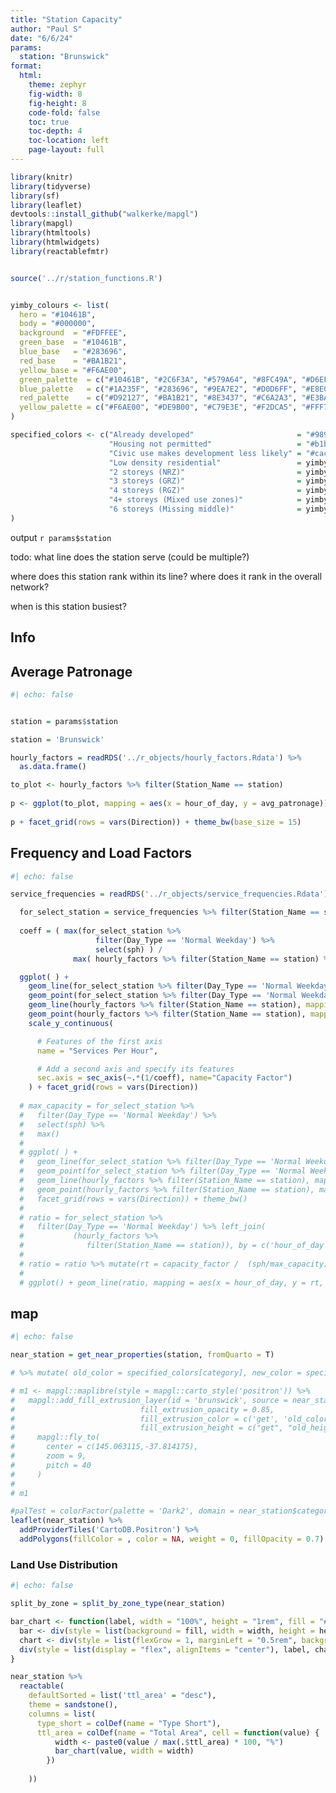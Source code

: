 ```yaml
---
title: "Station Capacity"
author: "Paul S"
date: "6/6/24"
params: 
  station: "Brunswick"
format: 
  html: 
    theme: zephyr
    fig-width: 8
    fig-height: 8
    code-fold: false
    toc: true
    toc-depth: 4
    toc-location: left
    page-layout: full
---
```


```r


library(knitr)
library(tidyverse)
library(sf)
library(leaflet)
devtools::install_github("walkerke/mapgl")
library(mapgl)
library(htmltools)
library(htmlwidgets)
library(reactablefmtr)


source('../r/station_functions.R')


yimby_colours <- list(
  hero = "#10461B",
  body = "#000000",
  background  = "#FDFFEE",
  green_base  = "#10461B",
  blue_base   = "#283696",
  red_base    = "#BA1B21",
  yellow_base = "#F6AE00",
  green_palette  = c("#10461B", "#2C6F3A", "#579A64", "#8FC49A", "#D6EFDB"),
  blue_palette   = c("#1A235F", "#283696", "#9EA7E2", "#D0D6FF", "#E8ECFF"),
  red_palette    = c("#D92127", "#BA1B21", "#8E3437", "#C6A2A3", "#E3BABB"),
  yellow_palette = c("#F6AE00", "#DE9B00", "#C79E3E", "#F2DCA5", "#FFF7E3")
)

specified_colors <- c("Already developed"                       = "#989898",
                      "Housing not permitted"                   = "#b1b1b1",
                      "Civic use makes development less likely" = "#cacaca", 
                      "Low density residential"                 = yimby_colours$blue_palette[5],
                      "2 storeys (NRZ)"                         = yimby_colours$blue_palette[4],
                      "3 storeys (GRZ)"                         = yimby_colours$blue_palette[3],
                      "4 storeys (RGZ)"                         = yimby_colours$blue_palette[2],
                      "4+ storeys (Mixed use zones)"            = yimby_colours$blue_palette[1],
                      "6 storeys (Missing middle)"              = yimby_colours$green_palette[3]
)

```

output `r params$station `

todo: what line does the station serve (could be multiple?)

where does this station rank within its line? where does it rank in the overall network?

when is this station busiest? 

## Info


::: {.panel-tabset}

## Average Patronage

```r
#| echo: false 


station = params$station

station = 'Brunswick'

hourly_factors = readRDS('../r_objects/hourly_factors.Rdata') %>%
  as.data.frame()

to_plot <- hourly_factors %>% filter(Station_Name == station)
  
p <- ggplot(to_plot, mapping = aes(x = hour_of_day, y = avg_patronage)) + geom_point()
  
p + facet_grid(rows = vars(Direction)) + theme_bw(base_size = 15)

```

## Frequency and Load Factors


```r
#| echo: false 

service_frequencies = readRDS('../r_objects/service_frequencies.Rdata')

  for_select_station = service_frequencies %>% filter(Station_Name == station)
  
  coeff = ( max(for_select_station %>%
                   filter(Day_Type == 'Normal Weekday') %>%
                   select(sph) ) /
              max( hourly_factors %>% filter(Station_Name == station) %>% select(capacity_factor)  ))

  ggplot( ) +
    geom_line(for_select_station %>% filter(Day_Type == 'Normal Weekday') , mapping = aes(x = hour_of_day, y = sph, group = 1)) +
    geom_point(for_select_station %>% filter(Day_Type == 'Normal Weekday') , mapping = aes(x = hour_of_day, y = sph, group = 1)) +
    geom_line(hourly_factors %>% filter(Station_Name == station), mapping = aes(x = hour_of_day, y = capacity_factor * coeff, group = 1), col = 'red') +
    geom_point(hourly_factors %>% filter(Station_Name == station), mapping = aes(x = hour_of_day, y = capacity_factor * coeff, group = 1), col = 'red') +
    scale_y_continuous(

      # Features of the first axis
      name = "Services Per Hour",

      # Add a second axis and specify its features
      sec.axis = sec_axis(~.*(1/coeff), name="Capacity Factor")
    ) + facet_grid(rows = vars(Direction))
  
  # max_capacity = for_select_station %>%
  #   filter(Day_Type == 'Normal Weekday') %>%
  #   select(sph) %>%
  #   max()
  # 
  # ggplot( ) +
  #   geom_line(for_select_station %>% filter(Day_Type == 'Normal Weekday') , mapping = aes(x = hour_of_day, y = sph/max_capacity, group = 1)) +
  #   geom_point(for_select_station %>% filter(Day_Type == 'Normal Weekday') , mapping = aes(x = hour_of_day, y = sph/max_capacity, group = 1)) +
  #   geom_line(hourly_factors %>% filter(Station_Name == station), mapping = aes(x = hour_of_day, y = capacity_factor, group = 1), col = 'red') +
  #   geom_point(hourly_factors %>% filter(Station_Name == station), mapping = aes(x = hour_of_day, y = capacity_factor, group = 1), col = 'red') +
  #   facet_grid(rows = vars(Direction)) + theme_bw()
  # 
  # ratio = for_select_station %>%
  #   filter(Day_Type == 'Normal Weekday') %>% left_join(
  #           (hourly_factors %>%
  #              filter(Station_Name == station)), by = c('hour_of_day', 'Direction') )
  # 
  # ratio = ratio %>% mutate(rt = capacity_factor /  (sph/max_capacity) )
  # 
  # ggplot() + geom_line(ratio, mapping = aes(x = hour_of_day, y = rt, group = 1 )) + facet_grid(rows = vars(Direction))


```

:::



## map

```r
#| echo: false 

near_station = get_near_properties(station, fromQuarto = T)

# %>% mutate( old_color = specified_colors[category], new_color = specified_colors[category_new] )

# m1 <- mapgl::maplibre(style = mapgl::carto_style('positron')) %>%
#   mapgl::add_fill_extrusion_layer(id = 'brunswick', source = near_station,
#                            fill_extrusion_opacity = 0.85,
#                            fill_extrusion_color = c('get', 'old_color'),
#                            fill_extrusion_height = c("get", "old_height") ) %>%
#     mapgl::fly_to(
#       center = c(145.063115,-37.814175),
#       zoom = 9,
#       pitch = 40
#     )
# 
# m1

#palTest = colorFactor(palette = 'Dark2', domain = near_station$category)
leaflet(near_station) %>%
  addProviderTiles('CartoDB.Positron') %>%
  addPolygons(fillColor = , color = NA, weight = 0, fillOpacity = 0.7) 

```

### Land Use Distribution

```r
#| echo: false 

split_by_zone = split_by_zone_type(near_station)

bar_chart <- function(label, width = "100%", height = "1rem", fill = "#00bfc4", background = NULL) {
  bar <- div(style = list(background = fill, width = width, height = height))
  chart <- div(style = list(flexGrow = 1, marginLeft = "0.5rem", background = background), bar)
  div(style = list(display = "flex", alignItems = "center"), label, chart)
}

near_station %>%
  reactable(
    defaultSorted = list('ttl_area' = "desc"),
    theme = sandstone(),
    columns = list(
      type_short = colDef(name = "Type Short"),
      ttl_area = colDef(name = "Total Area", cell = function(value) {
          width <- paste0(value / max(.$ttl_area) * 100, "%")
          bar_chart(value, width = width)
        })
      
    ))



```


